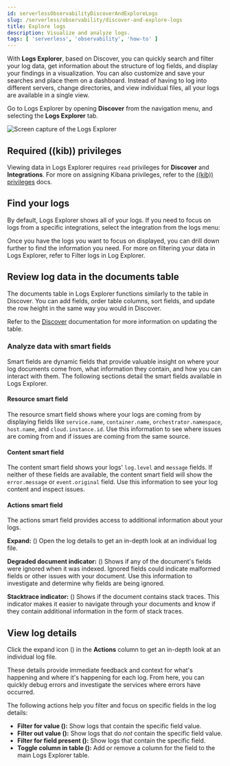 ```yaml
---
id: serverlessObservabilityDiscoverAndExploreLogs
slug: /serverless/observability/discover-and-explore-logs
title: Explore logs
description: Visualize and analyze logs.
tags: [ 'serverless', 'observability', 'how-to' ]
---
```


<p><DocBadge template="technical preview" /></p>

With **Logs Explorer**, based on Discover, you can quickly search and filter your log data, get information about the structure of log fields, and display your findings in a visualization.
You can also customize and save your searches and place them on a dashboard.
Instead of having to log into different servers, change directories, and view individual files, all your logs are available in a single view.

Go to Logs Explorer by opening **Discover** from the navigation menu, and selecting the **Logs Explorer** tab.

![Screen capture of the Logs Explorer](../images/log-explorer.png)

## Required ((kib)) privileges

Viewing data in Logs Explorer requires `read` privileges for **Discover** and **Integrations**.
For more on assigning Kibana privileges, refer to the [((kib)) privileges](((kibana-ref))/kibana-privileges.html) docs.

## Find your logs

By default, Logs Explorer shows all of your logs.
If you need to focus on logs from a specific integrations, select the integration from the logs menu:

<DocImage size="l" url="../images/log-menu.png" alt="Screen capture of log menu" />

Once you have the logs you want to focus on displayed, you can drill down further to find the information you need.
For more on filtering your data in Logs Explorer, refer to <DocLink id="serverlessObservabilityFilterAndAggregateLogs" section="filter-logs-in-log-explorer">Filter logs in Log Explorer</DocLink>.

## Review log data in the documents table

The documents table in Logs Explorer functions similarly to the table in Discover.
You can add fields, order table columns, sort fields, and update the row height in the same way you would in Discover.

Refer to the [Discover](((kibana-ref))/discover.html) documentation for more information on updating the table.

### Analyze data with smart fields

Smart fields are dynamic fields that provide valuable insight on where your log documents come from, what information they contain, and how you can interact with them.
The following sections detail the smart fields available in Logs Explorer.

#### Resource smart field

The resource smart field shows where your logs are coming from by displaying fields like `service.name`, `container.name`, `orchestrator.namespace`, `host.name`, and `cloud.instance.id`.
Use this information to see where issues are coming from and if issues are coming from the same source.

#### Content smart field

The content smart field shows your logs' `log.level` and `message` fields.
If neither of these fields are available, the content smart field will show the `error.message` or `event.original` field.
Use this information to see your log content and inspect issues.

#### Actions smart field

The actions smart field provides access to additional information about your logs.

**Expand:** (<DocIcon type="expand" title="expand icon" />) Open the log details to get an in-depth look at an individual log file.

**Degraded document indicator:** (<DocIcon type="pagesSelect" title="degraded document indicator icon" />) Shows if any of the document's fields were ignored when it was indexed.
Ignored fields could indicate malformed fields or other issues with your document. Use this information to investigate and determine why fields are being ignored.

**Stacktrace indicator:** (<DocIcon type="apmTrace" title="stacktrace indicator icon" />) Shows if the document contains stack traces.
This indicator makes it easier to navigate through your documents and know if they contain additional information in the form of stack traces.

## View log details

Click the expand icon (<DocIcon type="expand" title="expand icon" />) in the **Actions** column to get an in-depth look at an individual log file.

These details provide immediate feedback and context for what's happening and where it's happening for each log.
From here, you can quickly debug errors and investigate the services where errors have occurred.

The following actions help you filter and focus on specific fields in the log details:

* **Filter for value (<DocIcon type="plusInCircle" title="filter for value icon" />):** Show logs that contain the specific field value.
* **Filter out value (<DocIcon type="minusInCircle" title="filter out value icon" />):** Show logs that do _not_ contain the specific field value.
* **Filter for field present (<DocIcon type="filter" title="filter for present icon" />):** Show logs that contain the specific field.
* **Toggle column in table (<DocIcon type="listAdd" title="toggle column in table icon" />):** Add or remove a column for the field to the main Logs Explorer table.